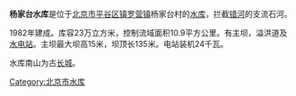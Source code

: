 
{{coord|38.92509|N|114.598301|E|type:landmark|display=title}}
'''杨家台水库'''是位于[[北京市|北京市]][[平谷区|平谷区]][[镇罗营镇|镇罗营镇]]杨家台村的[[水库|水库]]，拦截[[错河|错河]]的支流石河。

1982年建成。库容23万立方米，控制流域面积10.9平方公里。有主坝，溢洪道及[[水电站|水电站]]。主坝最大坝高15米，坝顶长135米。电站装机24千瓦。

水库南山为古[[长城|长城]]。
{{Beijing-stub}}
[[Category:北京市水库|Category:北京市水库]]